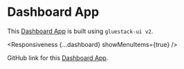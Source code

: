 



# Dashboard App

This [Dashboard App](https://ui-example-nativewind.vercel.app/) is built using `gluestack-ui v2`.

<Responsiveness {...dashboard} showMenuItems={true} />

GitHub link for this [Dashboard App](https://github.com/gluestack/ui-example-nativewind).
